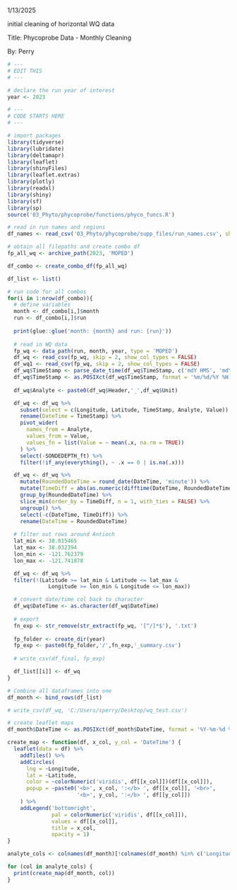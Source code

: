 1/13/2025

initial cleaning of horizontal WQ data

Title: Phycoprobe Data - Monthly Cleaning

By: Perry

```r
# ---
# EDIT THIS
# ---

# declare the run year of interest
year <- 2023
```

```r
# ---
# CODE STARTS HERE
# ---

# import packages
library(tidyverse)
library(lubridate)
library(deltamapr)
library(leaflet)
library(shinyFiles)
library(leaflet.extras)
library(plotly)
library(readxl)
library(shiny)
library(sf)
library(sp)
source('03_Phyto/phycoprobe/functions/phyco_funcs.R')

# read in run names and regions
df_names <- read_csv('03_Phyto/phycoprobe/supp_files/run_names.csv', show_col_types = FALSE)

# obtain all filepaths and create combo df
fp_all_wq <- archive_path(2023, 'MOPED')

df_combo <- create_combo_df(fp_all_wq)

df_list <- list()

# run code for all combos
for(i in 1:nrow(df_combo)){
  # define variables
  month <- df_combo[i,]$month
  run <- df_combo[i,]$run
  
  print(glue::glue('month: {month} and run: {run}'))
  
  # read in WQ data
  fp_wq <- data_path(run, month, year, type = 'MOPED')
  df_wq <- read_csv(fp_wq, skip = 2, show_col_types = FALSE)
  df_wq1 <- read_csv(fp_wq, skip = 2, show_col_types = FALSE)
  df_wq$TimeStamp <- parse_date_time(df_wq$TimeStamp, c('mdY HMS', 'mdY HM'))
  df_wq$TimeStamp <- as.POSIXct(df_wq$TimeStamp, format = '%m/%d/%Y %H:%M:%S')
  
  df_wq$Analyte <- paste0(df_wq$Header,'_',df_wq$Unit)

  df_wq <- df_wq %>%
    subset(select = c(Longitude, Latitude, TimeStamp, Analyte, Value)) %>%
    rename(DateTime = TimeStamp) %>%
    pivot_wider(
      names_from = Analyte,
      values_from = Value,
      values_fn = list(Value = ~ mean(.x, na.rm = TRUE))
    ) %>%
    select(-SONDEDEPTH_ft) %>%
    filter(!if_any(everything(), ~ .x == 0 | is.na(.x)))

  df_wq <- df_wq %>%
    mutate(RoundedDateTime = round_date(DateTime, 'minute')) %>%
    mutate(TimeDiff = abs(as.numeric(difftime(DateTime, RoundedDateTime, units = 'secs')))) %>%
    group_by(RoundedDateTime) %>%
    slice_min(order_by = TimeDiff, n = 1, with_ties = FALSE) %>%
    ungroup() %>%
    select(-c(DateTime, TimeDiff)) %>%
    rename(DateTime = RoundedDateTime)
  
  # filter out rows around Antioch
  lat_min <- 38.015465
  lat_max <- 38.032394
  lon_min <- -121.762379
  lon_max <- -121.741878

  df_wq <- df_wq %>%
  filter(!(Latitude >= lat_min & Latitude <= lat_max &
             Longitude >= lon_min & Longitude <= lon_max))

  # convert date/time col back to character
  df_wq$DateTime <- as.character(df_wq$DateTime)
  
  # export
  fn_exp <- str_remove(str_extract(fp_wq, '[^/]*$'), '.txt')
  
  fp_folder <- create_dir(year)
  fp_exp <- paste0(fp_folder,'/',fn_exp,'_summary.csv')
  
  # write_csv(df_final, fp_exp)

  df_list[[i]] <- df_wq
}

# Combine all dataframes into one
df_month <- bind_rows(df_list)

# write_csv(df_wq, 'C:/Users/sperry/Desktop/wq_test.csv')
```

```r
# create leaflet maps
df_month$DateTime <- as.POSIXct(df_month$DateTime, format = '%Y-%m-%d %H:%M:%S')

create_map <- function(df, x_col, y_col = 'DateTime') {
  leaflet(data = df) %>%
    addTiles() %>%
    addCircles(
      lng = ~Longitude, 
      lat = ~Latitude,
      color = ~colorNumeric('viridis', df[[x_col]])(df[[x_col]]),
      popup = ~paste0('<b>', x_col, ':</b> ', df[[x_col]], '<br>',
                      '<b>', y_col, ':</b> ', df[[y_col]])
    ) %>%
    addLegend('bottomright', 
              pal = colorNumeric('viridis', df[[x_col]]), 
              values = df[[x_col]],
              title = x_col,
              opacity = 1)
}

analyte_cols <- colnames(df_month)[!colnames(df_month) %in% c('Longitude', 'Latitude', 'DateTime')]

for (col in analyte_cols) {
  print(create_map(df_month, col))
}
```




